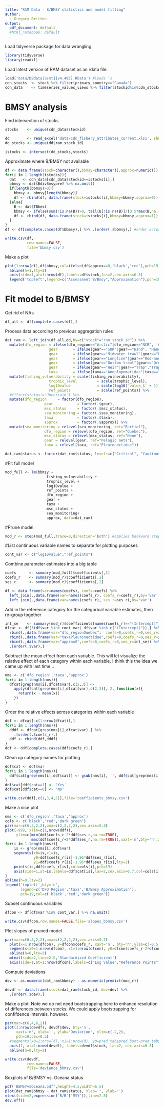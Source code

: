 ```yaml
---
title: "RAM Data - B/BMSY statistics and model fitting"
author:
  - Gregory Britten
output:
  pdf_document: default
  #html_notebook: default
---
```


Load tidyverse package for data wrangling 
```r
library(tidyverse)
library(readxl)
```

Load latest version of RAM dataset as an rdata file. 
```r
load('data/DBdata[asmt][v4.495].RData') #loads 's
cdn_stocks  <- stock %>% filter(primary_country=="Canada")
cdn_data    <- timeseries_values_views %>% filter(stockid%in%cdn_stocks$stockid)
```

# BMSY analysis

Find intersection of stocks
```r
stocks    <- unique(cdn_data$stockid)

dd        <- read_excel('data/Cdn_fishery_attributes_current.xlsx', sheet="2022 Fishery attributes")
dd_stocks <- unique(dd$ram_stock_id)

istocks <- intersect(dd_stocks,stocks)
```

Approximate where B/BMSY not available
```r
df <- data.frame(stock=character(),bbmsy=character(),approx=numeric())
for(i in 1:length(istocks)){
  dat   <- cdn_data[cdn_data$stockid==istocks[i],]
  bbmsy <- dat$BdivBmsypref %>% na.omit()
  if(length(bbmsy)>0){
    bbmsy <- bbmsy[length(bbmsy)]
    df <- rbind(df, data.frame(stock=istocks[i],bbmsy=bbmsy,approx=0))
  }else{
    B <- dat$TBbest
    bbmsy <- ifelse(sum(!is.na(B))>0, tail(B[!is.na(B)]/(0.5*max(B,na.rm=TRUE)),1), NA)
    df <- rbind(df, data.frame(stock=istocks[i],bbmsy=bbmsy,approx=1))
  }
}
df <- df[complete.cases(df$bbmsy),] %>% .[order(.$bbmsy),] #order according to magnitude of bbmsy
```

```r
write.csv(df, 
          row.names=FALSE,
          file='bbmsy.csv')

```

Make a plot
```r
plot(1:nrow(df),df$bbmsy,col=ifelse(df$approx==0,'black','red'),pch=19,xaxt='n',bty='n',xlab='',ylab='B/Bmsy')
  abline(h=1,lty=2)
  axis(side=1,at=1:nrow(df),labels=df$stock,las=2,cex.axis=0.3)
  legend('topleft',legend=c("Assessment B/Bmsy","Approximation"),pch=19,col=c('black','red'),bty='n')
```
# Fit model to B/BMSY

Get rid of NAs
```r
df_all <- df[complete.cases(df),]
```

Process data according to previous aggregation rules
```r
dat_ram <- left_join(df_all,dd,by=c("stock"="ram_stock_id")) %>%
  mutate(dfo_region = ifelse(dfo_region=="Arctic"|dfo_region=="NCR", 'Central', dfo_region),
                    gear       = ifelse(gear=="SOK"|gear=="Hand", "Hand gathered", gear),
                    gear       = ifelse(gear=="Midwater trawl"|gear=="Purse seine", "Pelagic nets", gear),
                    gear       = ifelse(gear=="Longline"|gear=="Rod-and-reel"|gear=="Troll", "Pelagic lines", gear),
                    gear       = ifelse(gear=="Bottom trawl"|gear=="Dredge", "Demersal nets", gear),
                    gear       = ifelse(gear=="Weir"|gear=="Trap","Trap",gear),
                    taxa       = ifelse(taxa=="Anoplopomatidae"|taxa=="Lophiidae"|taxa=="Myxinidae"|taxa=="Osmeridae"|taxa=="Xiphiidae"|taxa=="Scombridae", "Other", taxa)) %>%
  mutate(fishing_vulnerability = scale(fishing_vulnerability),
                    trophic_level         = scale(trophic_level),
                    log10value            = scale(log10(`value_$` + 1)),
                    ref_points            = scale(ref_points)) %>%
  #filter(status!='Uncertain') %>%
  mutate(dfo_region     = factor(dfo_region),
                  gear           = factor(.$gear),
                  msc_status     = factor(.$msc_status),
                  sea_monitoring = factor(.$sea_monitoring), 
                  taxa           = factor(.$taxa),
                  approx         = factor(.$approx)) %>% 
  mutate(sea_monitoring = relevel(sea_monitoring, ref="Partial"),
                  dfo_region = relevel(dfo_region, ref="Quebec"),
                  msc_status = relevel(msc_status, ref="None"),
                  gear = relevel(gear, ref="Pelagic nets"),
                  taxa = relevel(taxa, ref="Pleuronectidae"))

dat_ram$status <- factor(dat_ram$status, levels=c("Critical", "Cautious", "Healthy"), ordered=TRUE)
```

#Fit full model
```r
mod_full <- lm(bbmsy ~
                   fishing_vulnerability + 
                   trophic_level + 
                   log10value + 
                   ref_points +   
                   dfo_region + 
                   gear + 
                   taxa + 
                   msc_status + 
                   sea_monitoring+ 
                   approx, data=dat_ram)
```

#Prune model
```r
mod_r <- step(mod_full,trace=0,direction='both') #applies backward stepwise selection algorithm
```

#List continuous variable names to separate for plotting purposes
```r
cont_var <- c("log10value","ref_points")  
```

Combine parameter estimates into a big table
```r
coefs      <- summary(mod_full)$coefficients[,1]
coefs_r    <- summary(mod_r)$coefficients[,1]
ses_r      <- summary(mod_r)$coefficients[,2]

df <- data.frame(var=names(coefs), coefs=coefs) %>%
  left_join(.,data.frame(var=names(coefs_r), coefs_r=coefs_r),by='var') %>%
  left_join(.,data.frame(var=names(coefs_r), ses_r=ses_r),by='var')
```


Add in the reference category for the categorical variable estimates, then re-group together
```r
int_se    <- summary(mod_r)$coefficients[names(coefs_r)=="(Intercept)",2]
dfcat <- df[!(df$var %in% cont_var| df$var %in% c("(Intercept)")),] %>%
  rbind(.,data.frame(var="dfo_regionQuebec",  coefs=0,coefs_r=0,ses_r=int_se)) %>%
  rbind(.,data.frame(var="taxaPleuronectidae",coefs=0,coefs_r=0,ses_r=int_se)) %>%
  rbind(.,data.frame(var="approx0",coefs=0,coefs_r=0,ses_r=int_se)) %>%
  .[order(.$var),] 
```  


Subtract the mean effect from each variable. This will let visualize the relative effect of each category within each variable. I think this the idea we came up with last time... 
```r
nms <- c('dfo_region','taxa','approx')
for(i in 1:length(nms)){
  dfcat[grep(nms[i],dfcat$var),c(2,3)] <- 
    apply(dfcat[grep(nms[i],dfcat$var),c(2,3)], 2, function(x){
      return(x - mean(x))
    })
}  
```  

Order the relative effects across categories within each variable
```r
ddf <- dfcat[-c(1:nrow(dfcat)),]
for(i in 1:length(nms)){
  dddf <- dfcat[grep(nms[i],dfcat$var),] %>%
    .[order(.$coefs_r),]
  ddf <- rbind(ddf,dddf)
}
ddf <- ddf[complete.cases(ddf$coefs_r),]
```

Clean up category names for plotting
```r
ddf$cat <- ddf$var
for(i in 1:length(nms)){
  ddf$cat[grep(nms[i],ddf$cat)] <- gsub(nms[i], '', ddf$cat[grep(nms[i],ddf$cat)])
} 
ddf$cat[ddf$cat==1] <- 'Yes'
ddf$cat[ddf$cat==0] <- 'No'
```

```r
write.csv(ddf[,c(1,3,4,5)],file='coefficients_bbmsy.csv')
```


Make a nice plot
```r
nms <- c('dfo_region','taxa','approx')
cols <- c('black','red','dark green')
par(mar=c(6,3,2,2),oma=c(2,2,2,2),cex.axis=0.8)
plot(-999, xlim=c(1,nrow(ddf)), 
     ylim=c(min(ddf$coefs_r-2*ddf$ses_r,na.rm=TRUE),
            max(ddf$coefs_r+2*ddf$ses_r,na.rm=TRUE)),xaxt='n',bty='n',xlab='',ylab='')
for(i in 1:length(nms)){
    is <- grep(nms[i],ddf$var)
    segments(x0=is,x1=is,
             y0=ddf$coefs_r[is]-1.96*ddf$ses_r[is],
             y1=ddf$coefs_r[is]+1.96*ddf$ses_r[is],lty=2)
    points(is,ddf$coefs_r[is],col=cols[i],pch=19)
    axis(side=1,at=is,labels=ddf$cat[is],las=2,cex.axis=0.7,col=cols[i])
}
abline(h=0,lty=2)
legend('topleft',bty='n',
       legend=c('DFO Region','taxa','B/Bmsy Approximation'),
       pch=19,col=c('black','red','dark green'))
```

Subset continuous variables
```r
dfcon <- df[df$var %in% cont_var,] %>% na.omit()
```

```r
write.csv(dfcon,row.names=FALSE,file='slopes_bbmsy.csv')
```

Plot slopes of pruned model
```r
par(mar=c(6,3,2,2),oma=c(2,2,2,2),cex.axis=0.7)
  plot(x=1:nrow(dfcon), y=dfcon$coefs_r, xaxt='n', bty='n',ylim=c(-0.5,0.5),xlab='',ylab='',pch=19,xlim=c(0.5,2.5))
  segments(x0=1:nrow(dfcon), x1=1:nrow(dfcon), y0=dfcon$coefs_r-2*dfcon$ses_r, y1=dfcon$coefs_r+2*dfcon$ses_r)
  abline(h=0,lty=2)
  mtext(side=2,line=2.5,'Standardized Coefficient')
  axis(side=1,at=1:nrow(dfcon),labels=c("Log Value","Reference Points"),las=2,cex.axis=0.7)
```
Compute deviations
```r
dev <- as.numeric(dat_ram$bbmsy) - as.numeric(predict(mod_r))

devdf <- data.frame(stock=dat_ram$stock_id, dev=dev) %>% 
  .[order(.$dev),]
```

Make a plot. Note we do not need bootstrapping here to enhance resolution of differences between stocks. We could apply bootstrapping for confifdence intervals, however.
```r
par(mar=c(6,4,6,2))
plot(1:nrow(devdf), devdf$dev, bty='n', 
     xaxt='n', xlab='', ylab='Deviation', ylim=c(-2,2),
     pch=19,cex=0.5)
  #segments(x0=1:nrow(d), x1=1:nrow(d), y0=pred_tab$pred_boot-pred_tab$pred_sd, y1=pred_tab$pred_boot+pred_tab$pred_sd, lty=3)
  axis(1, at=1:nrow(devdf), labels=devdf$stock, las=2, cex.axis=0.3)
  abline(h=0,lty=2)
```
```r
write.csv(devdf, 
          row.names=FALSE,
          file='deviance_bbmsy.csv')

```


Boxplots of B/BMSY vs. Oceana status
```r
pdf('BBMSYvsOceana.pdf',height=4.5,width=6.5)
plot(dat_ram$bbmsy ~ dat_ram$status, xlab='', ylab='')
mtext(side=2,expression('B/B'['MSY']),line=2.5)
dev.off()

```





